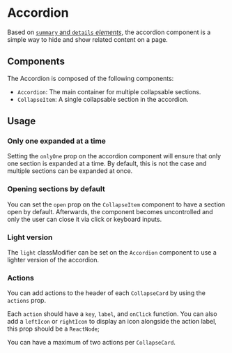 
<Meta of={AccordionStories} />

# Accordion

Based on [`summary` and `details` _elements_](https://developer.mozilla.org/en-US/docs/Web/HTML/Element/details), the accordion component is a simple way to hide and show related content on a page.

## Components

The Accordion is composed of the following components:

- `Accordion`: The main container for multiple collapsable sections.
- `CollapseItem`: A single collapsable section in the accordion.

<Canvas of={AccordionStories.Default} />
<Controls of={AccordionStories.Default} />

## Usage

### Only one expanded at a time

Setting the `onlyOne` prop on the accordion component will ensure that only one section is expanded at a time.
By default, this is not the case and multiple sections can be expanded at once.

### Opening sections by default

You can set the `open` prop on the `CollapseItem` component to have a section open by default.
Afterwards, the component becomes uncontrolled and only the user can close it via click or keyboard inputs.

### Light version

The `light` classModifier can be set on the `Accordion` component to use a lighter version of the accordion.

<Canvas of={AccordionStories.Light} />
<Controls of={AccordionStories.Light} />

### Actions

You can add actions to the header of each `CollapseCard` by using the `actions` prop.

Each `action` should have a `key`, `label`, and `onClick` function. You can also add a `leftIcon` or `rightIcon` to display an icon alongside the action label, this prop should be a `ReactNode`;

You can have a maximum of two actions per `CollapseCard`.
